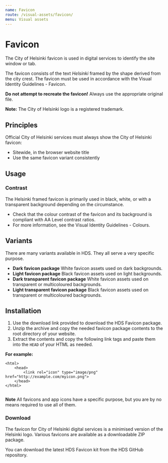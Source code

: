 ```yaml
---
name: Favicon
route: /visual-assets/favicon/
menu: Visual assets
---
```



# Favicon

<LargeParagraph>The City of Helsinki favicon is used in digital services to identify the site window or tab.</LargeParagraph>

<p>The favicon consists of the text <em>Helsinki</em> framed by the shape derived from the city crest. The favicon must be used in accordance with the <Link href="#" external>Visual Identity Guidelines - Favicon</Link>.</p>

**Do not attempt to recreate the favicon!** 
Always use the appropriate original file. 

**Note:** The City of Helsinki logo is a registered trademark.

## Principles 
Official City of Helsinki services must always show the City of Helsinki favicon: 
- Sitewide, in the browser website title
- Use the same favicon variant consistently

## Usage

### Contrast
The Helsinki framed favicon is primarily used in black, white, or with a transparent background depending on the circumstance.
- Check that the colour contrast of the favicon and its background is compliant with <Link href="https://www.w3.org/TR/WCAG21/#contrast-minimum" external>AA Level contrast ratios</Link>.
- For more information, see the <Link href="https://brand.hel.fi/en/colours/" external>Visual Identity Guidelines - Colours</Link>.


## Variants
There are many variants available in HDS. They all serve a very specific purpose.

- **Dark favicon package** White favicon assets used on dark backgrounds.
- **Light favicon package** Black favicon assets used on light backgrounds.
- **Dark transparent favicon package** White favicon assets used on transparent or multicoloured backgrounds.
- **Light transparent favicon package** Black favicon assets used on transparent or multicoloured backgrounds.

## Installation

1. Use the download link provided to download the HDS Favicon package. 
2. Unzip the archive and copy the needed favicon package contents to the root directory of your website.
3. Extract the contents and copy the following link tags and paste them into the `HEAD` of your HTML as needed.

**For example:**

```
<html>
    <head>
        <link rel="icon" type="image/png" href="http://example.com/myicon.png">
    </head>
</html>
   
```

**Note** All favicons and app icons have a specific purpose, but you are by no means required to use all of them.


### Download

<p id="github">The favicon for City of Helsinki digital services is a minimised version of the Helsinki logo. Various favicons are available as a downloadable ZIP package.</p>
<p>You can <Link href="https://github.com/City-of-Helsinki/helsinki-design-system/releases/latest/download/hds-favicon-kit.zip" external>download the latest HDS Favicon kit from the HDS GitHub repository</Link>.</p>
